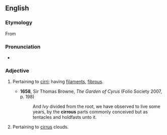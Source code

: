 ==English==

===Etymology===
From {{der|en|la|cirrus}} {{suffix|en||ous}}

===Pronunciation===
* {{IPA|/ˈsɪɹəs/|lang=en}}

===Adjective===
{{en-adj}}

# {{lb|en|botany|zoology}} Pertaining to [[cirri]]; having [[filaments]], [[fibrous]].
#* '''1658''', Sir Thomas Browne, ''The Garden of Cyrus'' (Folio Society 2007, p. 198)
#*: And ''Ivy'' divided from the root, we have observed to live some years, by the '''cirrous''' parts commonly conceived but as tentacles and holdfasts unto it.
# Pertaining to [[cirrus]] clouds.